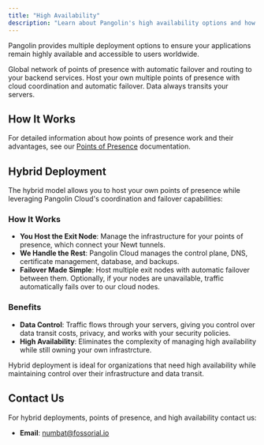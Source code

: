 ```yaml
---
title: "High Availability"
description: "Learn about Pangolin's high availability options and how to ensure your applications remain accessible"
---
```


Pangolin provides multiple deployment options to ensure your applications remain highly available and accessible to users worldwide.

<CardGroup cols={2}>
<Card title="Pangolin Cloud" icon="cloud" href="https://pangolin.fossorial.io/auth/signup">
  Global network of points of presence with automatic failover and routing to your backend services.
</Card>

<Card title="Hybrid" icon="circle-nodes" href="mailto:numbat@fossorial.io">
  Host your own multiple points of presence with cloud coordination and automatic failover. Data always transits your servers.
</Card>
</CardGroup>

## How It Works

For detailed information about how points of presence work and their advantages, see our [Points of Presence](/manage/points-of-presence) documentation.

## Hybrid Deployment

The hybrid model allows you to host your own points of presence while leveraging Pangolin Cloud's coordination and failover capabilities:

### How It Works

- **You Host the Exit Node**: Manage the infrastructure for your points of presence, which connect your Newt tunnels.
- **We Handle the Rest**: Pangolin Cloud manages the control plane, DNS, certificate management, database, and backups.
- **Failover Made Simple**: Host multiple exit nodes with automatic failover between them. Optionally, if your nodes are unavailable, traffic automatically fails over to our cloud nodes.

### Benefits

- **Data Control**: Traffic flows through your servers, giving you control over data transit costs, privacy, and works with your security policies.
- **High Availability**: Eliminates the complexity of managing high availability while still owning your own infrastrcture.

<Tip>
Hybrid deployment is ideal for organizations that need high availability while maintaining control over their infrastructure and data transit.
</Tip>

## Contact Us

For hybrid deployments, points of presence, and high availability contact us:
- **Email**: [numbat@fossorial.io](mailto:numbat@fossorial.io)
